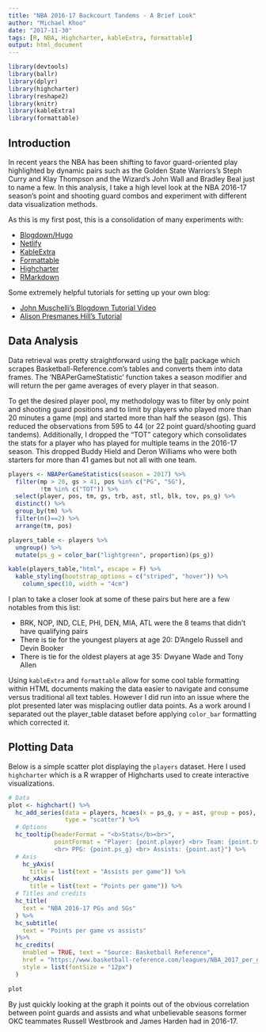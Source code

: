```yaml
---
title: "NBA 2016-17 Backcourt Tandems - A Brief Look"
author: "Michael Khoo"
date: "2017-11-30"
tags: [R, NBA, Highcharter, kableExtra, formattable]
output: html_document
---
```


```r
library(devtools)
library(ballr)
library(dplyr)
library(highcharter)
library(reshape2)
library(knitr)
library(kableExtra)
library(formattable)
```
## Introduction 
In recent years the NBA has been shifting to favor guard-oriented play highlighted by dynamic pairs such as the Golden State Warriors's Steph Curry and Klay Thompson and the Wizard's John Wall and Bradley Beal just to name a few. In this analysis, I take a high level look at the NBA 2016-17 season's point and shooting guard combos and experiment with different data visualization methods.

As this is my first post, this is a consolidation of many experiments with:

  - [Blogdown/Hugo](https://github.com/rstudio/blogdown)
  - [Netlify](https://www.netlify.com/)
  - [KableExtra](https://cran.r-project.org/web/packages/kableExtra/vignettes/awesome_table_in_html.html)
  - [Formattable](http://haozhu233.github.io/kableExtra/use_kableExtra_with_formattable.html)
  - [Highcharter](http://jkunst.com/highcharter/)
  - [RMarkdown](http://rmarkdown.rstudio.com/)
  
Some extremely helpful tutorials for setting up your own blog:

- [John Muschelli's Blogdown Tutorial Video](https://www.youtube.com/watch?v=syWAKaj-4ck)
- [Alison Presmanes Hill's Tutorial](https://alison.rbind.io/post/up-and-running-with-blogdown/)

## Data Analysis
Data retrieval was pretty straightforward using the [ballr](https://github.com/rtelmore/ballr) package which scrapes Basketball-Reference.com's tables and converts them into data frames. The 'NBAPerGameStatistic' function takes a season modifier and will return the per game averages of every player in that season.

To get the desired player pool, my methodology was to filter by only point and shooting guard positions and to limit by players who played more than 20 minutes a game (mp) and started more than half the season (gs). This reduced the observations from 595 to 44 (or 22 point guard/shooting guard tandems). Additionally, I dropped the "TOT" category which consolidates the stats for a player who has played for multiple teams in the 2016-17 season. This dropped Buddy Hield and Deron Williams who were both starters for more than 41 games but not all with one team.

```r
players <- NBAPerGameStatistics(season = 2017) %>%  
  filter(mp > 20, gs > 41, pos %in% c("PG", "SG"), 
         !tm %in% c("TOT")) %>%
  select(player, pos, tm, gs, trb, ast, stl, blk, tov, ps_g) %>%
  distinct() %>%
  group_by(tm) %>%
  filter(n()==2) %>%
  arrange(tm, pos)

players_table <- players %>%
  ungroup() %>%
  mutate(ps_g = color_bar("lightgreen", proportion)(ps_g))

kable(players_table,"html", escape = F) %>%
  kable_styling(bootstrap_options = c("striped", "hover")) %>%
    column_spec(10, width = "4cm")

```

I plan to take a closer look at some of these pairs but here are a few notables from this list:

- BRK, NOP, IND, CLE, PHI, DEN, MIA, ATL were the 8 teams that didn't have qualifying pairs
- There is tie for the youngest players at age 20: D'Angelo Russell and Devin Booker
- There is tie for the oldest players at age 35: Dwyane Wade and Tony Allen

Using `kableExtra` and `formattable` allow for some cool table formatting within HTML documents making the data easier to navigate and consume versus traditional all text tables. However I did run into an issue where the plot presented later was misplacing outlier data points. As a work around I separated out the player_table dataset before applying `color_bar` formatting which corrected it.

## Plotting Data
Below is a simple scatter plot displaying the `players` dataset. Here I used `highcharter` which is a R wrapper of Highcharts used to create interactive visualizations.

```r
# Data
plot <- highchart() %>% 
  hc_add_series(data = players, hcaes(x = ps_g, y = ast, group = pos),
                type = "scatter") %>% 
  # Options  
  hc_tooltip(headerFormat = "<b>Stats</b><br>",
             pointFormat = "Player: {point.player} <br> Team: {point.tm} 
             <br> PPG: {point.ps_g} <br> Assists: {point.ast}") %>%
  # Axis
    hc_yAxis(
      title = list(text = "Assists per game")) %>% 
    hc_xAxis(
      title = list(text = "Points per game")) %>%
  # Titles and credits
  hc_title(
    text = "NBA 2016-17 PGs and SGs"
  ) %>%
  hc_subtitle(
    text = "Points per game vs assists"
  )%>%
  hc_credits(
    enabled = TRUE, text = "Source: Basketball Reference",
    href = "https://www.basketball-reference.com/leagues/NBA_2017_per_game.html",
    style = list(fontSize = "12px")
  )

plot
```

By just quickly looking at the graph it points out of the obvious correlation between point guards and assists and what unbelievable seasons former OKC teammates Russell Westbrook and James Harden had in 2016-17.

